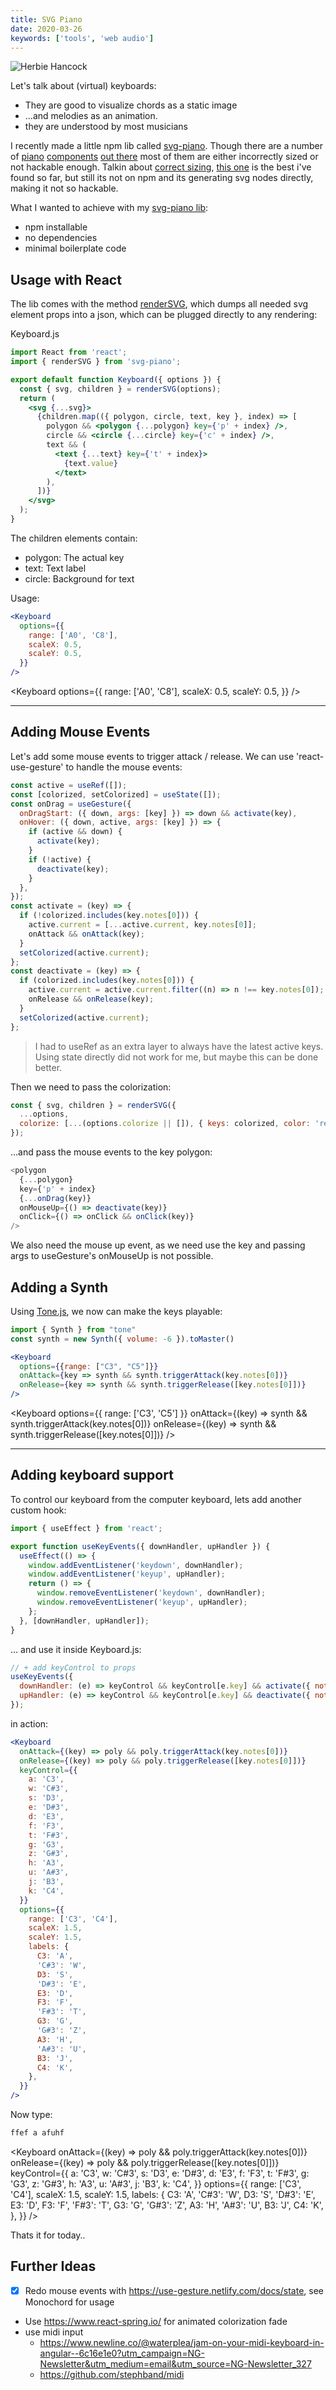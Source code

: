 ```yaml
---
title: SVG Piano
date: 2020-03-26
keywords: ['tools', 'web audio']
---
```


![Herbie Hancock](https://stuartmemo.com/qwerty-hancock/qwerty-hancock.png)

Let's talk about (virtual) keyboards:

- They are good to visualize chords as a static image
- ...and melodies as an animation.
- they are understood by most musicians

I recently made a little npm lib called [svg-piano](https://www.npmjs.com/package/svg-piano).
Though there are a number of
[piano](https://stuartmemo.com/qwerty-hancock/)
[components](https://www.kevinqi.com/react-piano/)
[out there](https://github.com/hienpd/svg-piano)
most of them are either incorrectly sized or not hackable enough.
Talkin about [correct sizing](https://www.mathpages.com/home/kmath043.htm), [this one](https://github.com/regginos/piano)
is the best i've found so far, but still its not on npm and its generating svg nodes directly, making it not so hackable.

What I wanted to achieve with my [svg-piano lib](https://www.npmjs.com/package/svg-piano):

- npm installable
- no dependencies
- minimal boilerplate code

## Usage with React

The lib comes with the method [renderSVG](https://github.com/felixroos/svg-piano/blob/0.3.1/keyboard.js#L174),
which dumps all needed svg element props into a json, which can be plugged directly to any rendering:

Keyboard.js

```jsx
import React from 'react';
import { renderSVG } from 'svg-piano';

export default function Keyboard({ options }) {
  const { svg, children } = renderSVG(options);
  return (
    <svg {...svg}>
      {children.map(({ polygon, circle, text, key }, index) => [
        polygon && <polygon {...polygon} key={'p' + index} />,
        circle && <circle {...circle} key={'c' + index} />,
        text && (
          <text {...text} key={'t' + index}>
            {text.value}
          </text>
        ),
      ])}
    </svg>
  );
}
```

The children elements contain:

- polygon: The actual key
- text: Text label
- circle: Background for text

Usage:

```jsx
<Keyboard
  options={{
    range: ['A0', 'C8'],
    scaleX: 0.5,
    scaleY: 0.5,
  }}
/>
```


<Keyboard
  options={{
    range: ['A0', 'C8'],
    scaleX: 0.5,
    scaleY: 0.5,
  }}
/>

---

## Adding Mouse Events

Let's add some mouse events to trigger attack / release. We can use 'react-use-gesture' to handle the mouse events:

```js
const active = useRef([]);
const [colorized, setColorized] = useState([]);
const onDrag = useGesture({
  onDragStart: ({ down, args: [key] }) => down && activate(key),
  onHover: ({ down, active, args: [key] }) => {
    if (active && down) {
      activate(key);
    }
    if (!active) {
      deactivate(key);
    }
  },
});
const activate = (key) => {
  if (!colorized.includes(key.notes[0])) {
    active.current = [...active.current, key.notes[0]];
    onAttack && onAttack(key);
  }
  setColorized(active.current);
};
const deactivate = (key) => {
  if (colorized.includes(key.notes[0])) {
    active.current = active.current.filter((n) => n !== key.notes[0]);
    onRelease && onRelease(key);
  }
  setColorized(active.current);
};
```

> I had to useRef as an extra layer to always have the latest active keys. Using state directly did not work for me, but maybe this can be done better.

Then we need to pass the colorization:

```js
const { svg, children } = renderSVG({
  ...options,
  colorize: [...(options.colorize || []), { keys: colorized, color: 'red' }],
});
```

...and pass the mouse events to the key polygon:

```js
<polygon
  {...polygon}
  key={'p' + index}
  {...onDrag(key)}
  onMouseUp={() => deactivate(key)}
  onClick={() => onClick && onClick(key)}
/>
```

We also need the mouse up event, as we need use the key and passing args to useGesture's onMouseUp is not possible.

## Adding a Synth

Using [Tone.js](https://tonejs.github.io/), we now can make the keys playable:



```jsx
import { Synth } from "tone"
const synth = new Synth({ volume: -6 }).toMaster()

<Keyboard
  options={{range: ["C3", "C5"]}}
  onAttack={key => synth && synth.triggerAttack(key.notes[0])}
  onRelease={key => synth && synth.triggerRelease([key.notes[0]])}
/>
```

<Keyboard
  options={{ range: ['C3', 'C5'] }}
  onAttack={(key) => synth && synth.triggerAttack(key.notes[0])}
  onRelease={(key) => synth && synth.triggerRelease([key.notes[0]])}
/>

---

## Adding keyboard support

To control our keyboard from the computer keyboard, lets add another custom hook:

```js
import { useEffect } from 'react';

export function useKeyEvents({ downHandler, upHandler }) {
  useEffect(() => {
    window.addEventListener('keydown', downHandler);
    window.addEventListener('keyup', upHandler);
    return () => {
      window.removeEventListener('keydown', downHandler);
      window.removeEventListener('keyup', upHandler);
    };
  }, [downHandler, upHandler]);
}
```

... and use it inside Keyboard.js:

```js
// + add keyControl to props
useKeyEvents({
  downHandler: (e) => keyControl && keyControl[e.key] && activate({ notes: [keyControl[e.key]] }),
  upHandler: (e) => keyControl && keyControl[e.key] && deactivate({ notes: [keyControl[e.key]] }),
});
```

in action:

```jsx
<Keyboard
  onAttack={(key) => poly && poly.triggerAttack(key.notes[0])}
  onRelease={(key) => poly && poly.triggerRelease([key.notes[0]])}
  keyControl={{
    a: 'C3',
    w: 'C#3',
    s: 'D3',
    e: 'D#3',
    d: 'E3',
    f: 'F3',
    t: 'F#3',
    g: 'G3',
    z: 'G#3',
    h: 'A3',
    u: 'A#3',
    j: 'B3',
    k: 'C4',
  }}
  options={{
    range: ['C3', 'C4'],
    scaleX: 1.5,
    scaleY: 1.5,
    labels: {
      C3: 'A',
      'C#3': 'W',
      D3: 'S',
      'D#3': 'E',
      E3: 'D',
      F3: 'F',
      'F#3': 'T',
      G3: 'G',
      'G#3': 'Z',
      A3: 'H',
      'A#3': 'U',
      B3: 'J',
      C4: 'K',
    },
  }}
/>
```

Now type:

```txt
ffef a afuhf
```

<Keyboard
  onAttack={(key) => poly && poly.triggerAttack(key.notes[0])}
  onRelease={(key) => poly && poly.triggerRelease([key.notes[0]])}
  keyControl={{
    a: 'C3',
    w: 'C#3',
    s: 'D3',
    e: 'D#3',
    d: 'E3',
    f: 'F3',
    t: 'F#3',
    g: 'G3',
    z: 'G#3',
    h: 'A3',
    u: 'A#3',
    j: 'B3',
    k: 'C4',
  }}
  options={{
    range: ['C3', 'C4'],
    scaleX: 1.5,
    scaleY: 1.5,
    labels: {
      C3: 'A',
      'C#3': 'W',
      D3: 'S',
      'D#3': 'E',
      E3: 'D',
      F3: 'F',
      'F#3': 'T',
      G3: 'G',
      'G#3': 'Z',
      A3: 'H',
      'A#3': 'U',
      B3: 'J',
      C4: 'K',
    },
  }}
/>

Thats it for today..

## Further Ideas

- [x] Redo mouse events with https://use-gesture.netlify.com/docs/state, see Monochord for usage
- Use https://www.react-spring.io/ for animated colorization fade
- use midi input
  - https://www.newline.co/@waterplea/jam-on-your-midi-keyboard-in-angular--6c16e1e0?utm_campaign=NG-Newsletter&utm_medium=email&utm_source=NG-Newsletter_327
  - https://github.com/stephband/midi
